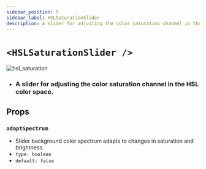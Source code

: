 ```yaml
---
sidebar_position: 5
sidebar_label: HSLSaturationSlider
description: A slider for adjusting the color saturation channel in the HSL color space.
---
```


# `<HSLSaturationSlider />`

![hsl_saturation](../../../../../images/hsl_saturation.png)

- ### A slider for adjusting the color saturation channel in the HSL color space.

## Props

### `adaptSpectrum`

- Slider background color spectrum adapts to changes in saturation and brightness.
- `type: boolean`
- `default: false`


<SliderProps />
